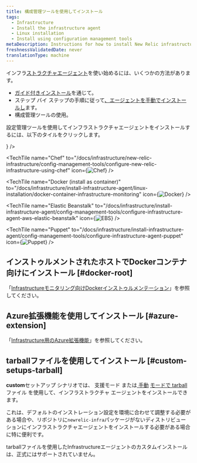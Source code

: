 ```yaml
---
title: 構成管理ツールを使用してインストール
tags:
  - Infrastructure
  - Install the infrastructure agent
  - Linux installation
  - Install using configuration management tools
metaDescription: Instructions for how to install New Relic infrastructure monitoring for Linux systems using configuration management tools.
freshnessValidatedDate: never
translationType: machine
---
```


インフラ[ストラクチャエージェント](/docs/infrastructure/infrastructure-monitoring/get-started/get-started-infrastructure-monitoring/)を使い始めるには、いくつかの方法があります。

* [ガイド付きインストール](/docs/new-relic-one/use-new-relic-one/cross-product-functions/install-configure/new-relic-guided-install-overview/)を通じて。
* ステップ バイ ステップの手順に従って[、エージェントを手動でインストールし](/docs/infrastructure/install-infrastructure-agent/linux-installation/install-infrastructure-monitoring-agent-linux#manual-install)ます。
* 構成管理ツールの使用。

設定管理ツールを使用してインフラストラクチャエージェントをインストールするには、以下のタイルをクリックします。

<TechTileGrid>
  <TechTile
    name="Ansible"
    to="/docs/infrastructure/new-relic-infrastructure/config-management-tools/configure-new-relic-infrastructure-using-ansible"
    icon={<img src={osAnsibleRed} alt="Ansible" variant="TechTile"/>}
  />

  <TechTile
    name="Chef"
    to="/docs/infrastructure/new-relic-infrastructure/config-management-tools/configure-new-relic-infrastructure-using-chef"
    icon={<img src={osChef} alt="Chef" variant="TechTile"/>}
  />

  <TechTile
    name="Docker (install as container)"
    to="/docs/infrastructure/install-infrastructure-agent/linux-installation/docker-container-infrastructure-monitoring"
    icon={<img src={osDocker} alt="Docker" variant="TechTile"/>}
  />

  <TechTile
    name="Elastic Beanstalk"
    to="/docs/infrastructure/install-infrastructure-agent/config-management-tools/configure-infrastructure-agent-aws-elastic-beanstalk"
    icon={<img src={osEbs} alt="EBS" variant="TechTile"/>}
  />

  <TechTile
    name="Puppet"
    to="/docs/infrastructure/install-infrastructure-agent/config-management-tools/configure-infrastructure-agent-puppet"
    icon={<img src={osPuppet} alt="Puppet" variant="TechTile"/>}
  />
</TechTileGrid>

## インストゥルメントされたホストでDockerコンテナ向けにインストール [#docker-root]

「[Infrastructureモニタリング向けDockerインストゥルメンテーション](/docs/infrastructure/new-relic-infrastructure/data-instrumentation/docker-instrumentation-infrastructure)」を参照してください。

## Azure拡張機能を使用してインストール [#azure-extension]

「[Infrastructure用のAzure拡張機能](/docs/infrastructure/install-infrastructure-agent/linux-installation/azure-extensions-infrastructure)」を参照してください。

## tarballファイルを使用してインストール [#custom-setups-tarball]

<DNT>**custom**</DNT>セットアップ シナリオでは、 支援モード または[ ](/docs/infrastructure/install-configure-manage-infrastructure/linux-installation/tarball-assisted-install-infrastructure-linux)[手動](/docs/infrastructure/install-configure-manage-infrastructure/linux-installation/tarball-manual-install-infrastructure-linux) [モードで tarball](https://download.newrelic.com/infrastructure_agent/binaries/linux/) ファイル を使用して、インフラストラクチャ エージェントをインストールできます。

これは、デフォルトのインストレーション設定を環境に合わせて調整する必要がある場合や、リポジトリに`newrelic-infra`パッケージがないディストリビューションにインフラストラクチャエージェントをインストールする必要がある場合に特に便利です。

<Callout variant="important">
  tarballファイルを使用したInfrastructureエージェントのカスタムインストールは、正式にはサポートされていません。
</Callout>
